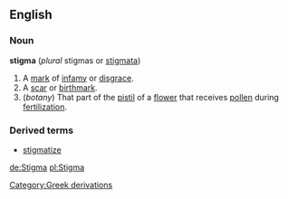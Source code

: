 ==English==
===Noun===
'''stigma''' (''plural'' stigmas or [[stigmata]])
#A [[mark]] of [[infamy]] or [[disgrace]].
#A [[scar]] or [[birthmark]].
#(''botany'') That part of the [[pistil]] of a [[flower]] that receives [[pollen]] during [[fertilization]].
===Derived terms===
*[[stigmatize]]
[[Category:Greek derivations]]

[[de:Stigma]]
[[pl:Stigma]]